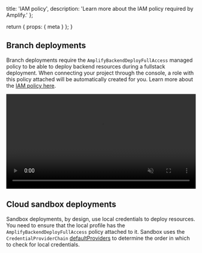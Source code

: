   title: 'IAM policy',
  description: 'Learn more about the IAM policy required by Amplify.'
};

  return {
    props: {
      meta
    }
  };
}

## Branch deployments

Branch deployments require the `AmplifyBackendDeployFullAccess` managed policy to be able to deploy backend resources during a fullstack deployment. When connecting your project through the console, a role with this policy attached will be automatically created for you. Learn more about the [IAM policy here](https://docs.aws.amazon.com/amplify/latest/userguide/security-iam-awsmanpol.html#security-iam-awsmanpol-AmplifyBackendDeployFullAccess).

<video autoPlay={true} muted={true} loop={true} width="100%">
  <source src="/images/gen2/references/iam-policy.mp4" />
</video>

## Cloud sandbox deployments

Sandbox deployments, by design, use local credentials to deploy resources. You need to ensure that the local profile has the `AmplifyBackendDeployFullAccess` policy attached to it. Sandbox uses the `CredentialProviderChain` [defaultProviders](https://docs.aws.amazon.com/AWSJavaScriptSDK/latest/AWS/CredentialProviderChain.html#defaultProviders-property) to determine the order in which to check for local credentials.
